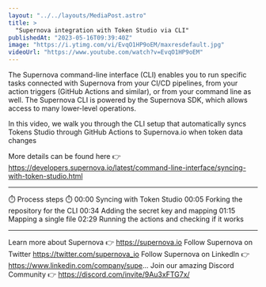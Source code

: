 ```yaml
---
layout: "../../layouts/MediaPost.astro"
title: >
  "Supernova integration with Token Studio via CLI"
publishedAt: "2023-05-16T09:39:40Z"
image: "https://i.ytimg.com/vi/EvqO1HP9oEM/maxresdefault.jpg"
videoUrl: "https://www.youtube.com/watch?v=EvqO1HP9oEM"
---
```


The Supernova command-line interface (CLI) enables you to run specific tasks connected with Supernova from your CI/CD pipelines, from your action triggers (GitHub Actions and similar), or from your command line as well. The Supernova CLI is powered by the Supernova SDK, which allows access to many lower-level operations.

In this video, we walk you through the CLI setup that automatically syncs Tokens Studio through GitHub Actions to Supernova.io when token data changes

More details can be found here 👉 https://developers.supernova.io/latest/command-line-interface/syncing-with-token-studio.html

---

⏱️ Process steps ⏱️
00:00 Syncing with Token Studio
00:05 Forking the repository for the CLI
00:34 Adding the secret key and mapping
01:15 Mapping a single file
02:29 Running the actions and checking if it works

---

Learn more about Supernova 👉 https://supernova.io
Follow Supernova on Twitter https://twitter.com/supernova_io
Follow Supernova on LinkedIn 👉https://www.linkedin.com/company/supe...
Join our amazing Discord Community 👉 https://discord.com/invite/9Au3xFTG7x/
